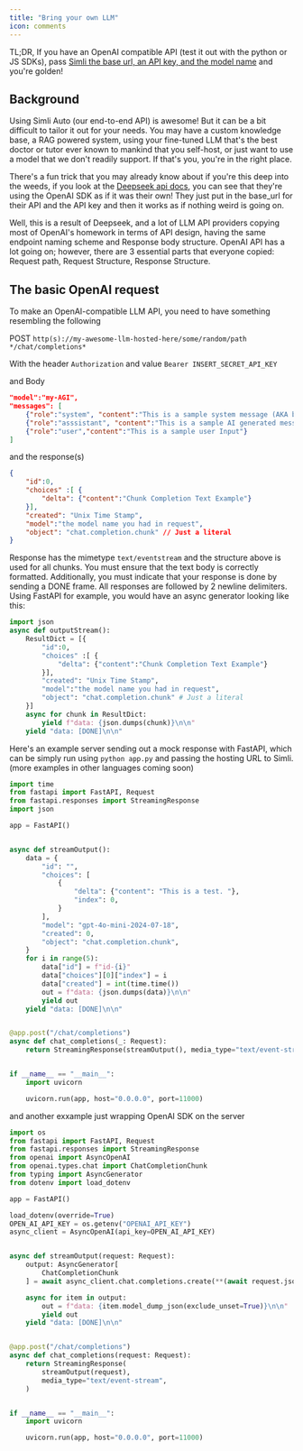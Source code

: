 ```yaml
---
title: "Bring your own LLM"
icon: comments
---
```


TL;DR, If you have an OpenAI compatible API (test it out with the python or JS SDKs), pass [Simli the base url, an API key, and the model name](/api-reference/endpoint/startE2ESession#body-custom-llm-config-base-url) and you're golden!

## Background

Using Simli Auto (our end-to-end API) is awesome! But it can be a bit difficult to tailor it out for your needs. You may have a custom knowledge base, a RAG powered system, using your fine-tuned LLM that's the best doctor or tutor ever known to mankind that you self-host, or just want to use a model that we don't readily support. If that's you, you're in the right place.

There's a fun trick that you may already know about if you're this deep into the weeds, if you look at the [Deepseek api docs](https://api-docs.deepseek.com/), you can see that they're using the OpenAI SDK as if it was their own! They just put in the base_url for their API and the API key and then it works as if nothing weird is going on.

Well, this is a result of Deepseek, and a lot of LLM API providers copying most of OpenAI's homework in terms of API design, having the same endpoint naming scheme and Response body structure. OpenAI API has a lot going on; however, there are 3 essential parts that everyone copied: Request path, Request Structure, Response Structure.

## The basic OpenAI request

To make an OpenAI-compatible LLM API, you need to have something resembling the following

POST `http(s)://my-awesome-llm-hosted-here/some/random/path */chat/completions*`

With the header `Authorization` and value `Bearer INSERT_SECRET_API_KEY`

and Body

```JSON
"model":"my-AGI",
"messages": [
    {"role":"system", "content":"This is a sample system message (AKA base prompt)"}
    {"role":"asssistant", "content":"This is a sample AI generated message"}
    {"role":"user","content":"This is a sample user Input"}
]
```

and the response(s)

```JSON
{
    "id":0,
    "choices" :[ {
        "delta": {"content":"Chunk Completion Text Example"}
    }],
    "created": "Unix Time Stamp",
    "model":"the model name you had in request",
    "object": "chat.completion.chunk" // Just a literal
}
```

Response has the mimetype `text/eventstream` and the structure above is used for all chunks. You must ensure that the text body is correctly formatted. Additionally, you must indicate that your response is done by sending a DONE frame. All responses are followed by 2 newline delimiters. Using FastAPI for example, you would have an async generator looking like this:

```python
import json
async def outputStream():
    ResultDict = [{
        "id":0,
        "choices" :[ {
            "delta": {"content":"Chunk Completion Text Example"}
        }],
        "created": "Unix Time Stamp",
        "model":"the model name you had in request",
        "object": "chat.completion.chunk" # Just a literal
    }]
    async for chunk in ResultDict:
        yield f"data: {json.dumps(chunk)}\n\n"
    yield "data: [DONE]\n\n"

```

Here's an example server sending out a mock response with FastAPI, which can be simply run using `python app.py` and passing the hosting URL to Simli. (more examples in other languages coming soon)

```python
import time
from fastapi import FastAPI, Request
from fastapi.responses import StreamingResponse
import json

app = FastAPI()


async def streamOutput():
    data = {
        "id": "",
        "choices": [
            {
                "delta": {"content": "This is a test. "},
                "index": 0,
            }
        ],
        "model": "gpt-4o-mini-2024-07-18",
        "created": 0,
        "object": "chat.completion.chunk",
    }
    for i in range(5):
        data["id"] = f"id-{i}"
        data["choices"][0]["index"] = i
        data["created"] = int(time.time())
        out = f"data: {json.dumps(data)}\n\n"
        yield out
    yield "data: [DONE]\n\n"


@app.post("/chat/completions")
async def chat_completions(_: Request):
    return StreamingResponse(streamOutput(), media_type="text/event-stream")


if __name__ == "__main__":
    import uvicorn

    uvicorn.run(app, host="0.0.0.0", port=11000)
```

and another exxample just wrapping OpenAI SDK on the server

```python
import os
from fastapi import FastAPI, Request
from fastapi.responses import StreamingResponse
from openai import AsyncOpenAI
from openai.types.chat import ChatCompletionChunk
from typing import AsyncGenerator
from dotenv import load_dotenv

app = FastAPI()

load_dotenv(override=True)
OPEN_AI_API_KEY = os.getenv("OPENAI_API_KEY")
async_client = AsyncOpenAI(api_key=OPEN_AI_API_KEY)


async def streamOutput(request: Request):
    output: AsyncGenerator[
        ChatCompletionChunk
    ] = await async_client.chat.completions.create(**(await request.json()))

    async for item in output:
        out = f"data: {item.model_dump_json(exclude_unset=True)}\n\n"
        yield out
    yield "data: [DONE]\n\n"


@app.post("/chat/completions")
async def chat_completions(request: Request):
    return StreamingResponse(
        streamOutput(request),
        media_type="text/event-stream",
    )


if __name__ == "__main__":
    import uvicorn

    uvicorn.run(app, host="0.0.0.0", port=11000)
```
